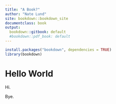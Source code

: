 ```yaml
---
title: "A Book?"
author: "Nate Lund"
site: bookdown::bookdown_site
documentclass: book
output:
  bookdown::gitbook: default
  #bookdown::pdf_book: default
---
```


```r
install.packages("bookdown", dependencies = TRUE)
library(bookdown)
```

# Hello World

Hi.

Bye.

<!-- If you need PDF output, uncomment bookdown::pdf_book above in YAML. You will need a LaTeX installation, e.g., https://yihui.name/tinytex/ -->

